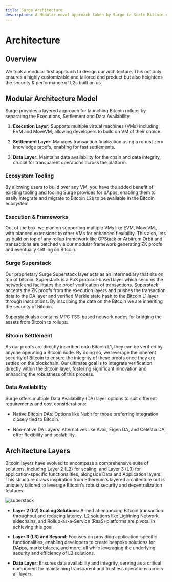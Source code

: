 ```yaml
---
title: Surge Architecture
description: A Modular novel approach taken by Surge to Scale Bitcoin ecosystem via Rollups (L2's)
---
```



# Architecture

## Overview

We took a modular first approach to design our architecture. This not only ensures a highly customizable and tailored end product but also heightens the security & performance of L2s built on us.

## Modular Architecture Model

Surge provides a layered approach for launching Bitcoin rollups by separating the Executions, Settlement and Data Availability

1. **Execution Layer:** Supports multiple virtual machines (VMs) including EVM and MoveVM, allowing developers to build on VM of their choice.

2. **Settlement Layer:** Manages transaction finalization using a robust zero knowledge proofs, enabling for fast settlements.

3. **Data Layer:** Maintains data availability for the chain and data integrity, crucial for transparent operations across the platform.

<ZoomImage src="/assets/architecture-model.png" alt="architecture model" />

### Ecosystem Tooling

By allowing users to build over any VM, you have the added benefit of existing tooling and tooling Surge provides for dApps, enabling them to easily integrate and migrate to Bitcoin L2s to be available in the Bitcoin ecosystem

### Execution & Frameworks

Out of the box, we plan on supporting multiple VMs like EVM, MoveVM., with planned extensions to other VMs for enhanced flexibility. This also, lets us build on top of any rollup framework like OPStack or Arbitrum Orbit and transactions are batched via our modular framework generating ZK proofs and eventually settling on Bitcoin.

### Surge Superstack

Our proprietary Surge Superstack layer acts as an intermediary that sits on top of bitcoin. Superstack is a PoS protocol-based layer which secures the network and facilitates the proof verification of transactions. Superstack accepts the ZK proofs from the execution layers and pushes the transaction data to the DA layer and verified Merkle state hash to the Bitcoin L1 layer through inscriptions. By inscribing the data on the Bitcoin we are inheriting the security of Bitcoin.

<ZoomImage
  className="md:w-[60%] mx-auto"
  src="/assets/superstack.png"
  alt="superstack"
/>

Superstack also contains MPC TSS-based network nodes for bridging the assets from Bitcoin to rollups.

### Bitcoin Settlement

As our proofs are directly inscribed onto Bitcoin L1, they can be verified by anyone operating a Bitcoin node. By doing so, we leverage the inherent security of Bitcoin to ensure the integrity of these proofs once they are settled on the blockchain. Our ultimate goal is to integrate verification directly within the Bitcoin layer, fostering significant innovation and enhancing the robustness of this process.

### Data Availability

Surge offers multiple Data Availability (DA) layer options to suit different requirements and cost considerations:

- Native Bitcoin DAs: Options like Nubit for those preferring integration closely tied to Bitcoin.

- Non-native DA Layers: Alternatives like Avail, Eigen DA, and Celestia DA, offer flexibility and scalability.

## Architecture Layers

Bitcoin layers have evolved to encompass a comprehensive suite of solutions, including Layer 2 (L2) for scaling, and Layer 3 (L3) for application-specific functionalities, alongside Data and Application layers. This structure draws inspiration from Ethereum's layered architecture but is uniquely tailored to leverage Bitcoin's robust security and decentralization features.

<img
  className="md:w-[40%] mx-auto"
  src="/assets/bitcoin-layers.png"
  alt="superstack"
/>

- **Layer 2 (L2) Scaling Solutions:** Aimed at enhancing Bitcoin transaction throughput and reducing latency. L2 solutions like Lightning Network, sidechains, and Rollup-as-a-Service (RaaS) platforms are pivotal in achieving this goal.

- **Layer 3 (L3) and Beyond:** Focuses on providing application-specific functionalities, enabling developers to create bespoke solutions for DApps, marketplaces, and more, all while leveraging the underlying security and efficiency of L2 solutions.

- **Data Layer:** Ensures data availability and integrity, serving as a critical component for maintaining transparent and trustless operations across all layers.
